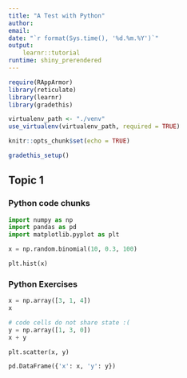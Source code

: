 ```yaml
---
title: "A Test with Python"
author: 
email: 
date: "`r format(Sys.time(), '%d.%m.%Y')`"
output:
    learnr::tutorial
runtime: shiny_prerendered
---
```


```r
require(RAppArmor)
library(reticulate)
library(learnr)
library(gradethis)

virtualenv_path <- "./venv"
use_virtualenv(virtualenv_path, required = TRUE)

knitr::opts_chunk$set(echo = TRUE)

gradethis_setup()
```


## Topic 1

### Python code chunks

```python
import numpy as np
import pandas as pd
import matplotlib.pyplot as plt
```

```python
x = np.random.binomial(10, 0.3, 100)

plt.hist(x)
```


### Python Exercises


```python
x = np.array([3, 1, 4])
x
```

```python
# code cells do not share state :(
y = np.array([1, 3, 0])
x + y
```

```python
plt.scatter(x, y)
```

```python
pd.DataFrame({'x': x, 'y': y})
```


